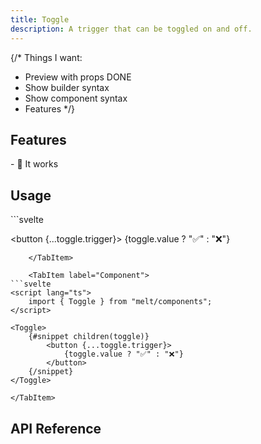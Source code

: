 ```yaml
---
title: Toggle
description: A trigger that can be toggled on and off.
---
```


{/*
Things I want:
- Preview with props DONE
- Show builder syntax
- Show component syntax
- Features
*/}

<Preview client:load />

## Features

<Features>
- 💪 It works
</Features>

## Usage

<Tabs>
	<TabItem label="Builder">
```svelte
<script lang="ts">
	import { Toggle } from "melt";

	const toggle = new Toggle();
</script>

<button {...toggle.trigger}>
	{toggle.value ? "✅" : "❌"}
</button>
```
	</TabItem>

	<TabItem label="Component">
```svelte
<script lang="ts">
	import { Toggle } from "melt/components";
</script>

<Toggle>
	{#snippet children(toggle)}
		<button {...toggle.trigger}>
			{toggle.value ? "✅" : "❌"}
		</button>
	{/snippet}
</Toggle>
```
	</TabItem>
</Tabs>


## API Reference

<ApiTable entry="Toggle" />
